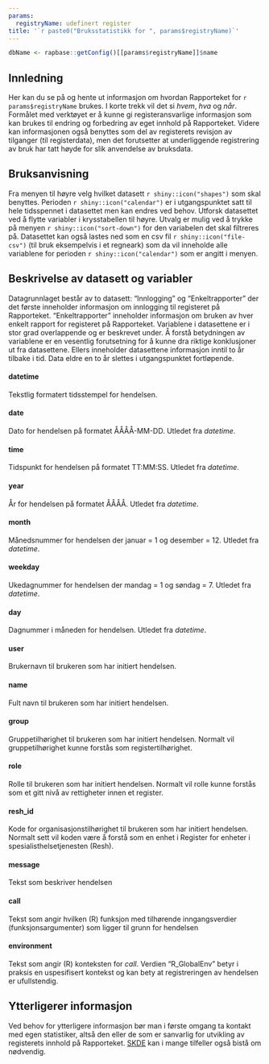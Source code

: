```yaml
---
params:
  registryName: udefinert register
title: '`r paste0("Bruksstatistikk for ", params$registryName)`'
---
```


```r
dbName <- rapbase::getConfig()[[params$registryName]]$name
```

## Innledning
Her kan du se på og hente ut informasjon om hvordan Rapporteket for `r params$registryName` brukes. I korte trekk vil det si _hvem_, _hva_ og _når_. Formålet med verktøyet er å kunne gi registeransvarlige informasjon som kan brukes til endring og forbedring av eget innhold på Rapporteket. Videre kan informasjonen også benyttes som del av registerets revisjon av tilganger (til registerdata), men det forutsetter at underliggende registrering av bruk har tatt høyde for slik anvendelse av bruksdata.

## Bruksanvisning
Fra menyen til høyre velg hvilket datasett `r shiny::icon("shapes")` som skal benyttes. Perioden `r shiny::icon("calendar")` er i utgangspunktet satt til hele tidsspennet i datasettet men kan endres ved behov. Utforsk datasettet ved å flytte variabler i krysstabellen til høyre. Utvalg er mulig ved å trykke på menyen `r shiny::icon("sort-down")` for den variabelen det skal filtreres på. Datasettet kan også lastes ned som en csv fil `r shiny::icon("file-csv")` (til bruk eksempelvis i et regneark) som da vil inneholde alle variablene for perioden `r shiny::icon("calendar")` som er angitt i menyen.

## Beskrivelse av datasett og variabler
Datagrunnlaget består av to datasett: "Innlogging" og "Enkeltrapporter" der det første inneholder informasjon om innlogging til registeret på Rapporteket. "Enkeltrapporter" inneholder informasjon om bruken av hver enkelt rapport for registeret på Rapporteket. Variablene i datasettene er i stor grad overlappende og er beskrevet under. Å forstå betydningen av variablene er en vesentlig forutsetning for å kunne dra riktige konklusjoner ut fra datasettene. Ellers inneholder datasettene informasjon inntil to år tilbake i tid. Data eldre en to år slettes i utgangspunktet fortløpende.

#### datetime
Tekstlig formatert tidsstempel for hendelsen.

#### date
Dato for hendelsen på formatet ÅÅÅÅ-MM-DD. Utledet fra _datetime_.

#### time
Tidspunkt for hendelsen på formatet TT:MM:SS. Utledet fra _datetime_.

#### year
År for hendelsen på formatet ÅÅÅÅ. Utledet fra _datetime_.

#### month
Månedsnummer for hendelsen der januar = 1 og desember = 12. Utledet fra _datetime_.

#### weekday
Ukedagnummer for hendelsen der mandag = 1 og søndag = 7. Utledet fra _datetime_.

#### day
Dagnummer i måneden for hendelsen. Utledet fra _datetime_.

#### user
Brukernavn til brukeren som har initiert hendelsen.

#### name
Fult navn til brukeren som har initiert hendelsen.

#### group
Gruppetilhørighet til brukeren som har initiert hendelsen. Normalt vil gruppetilhørighet kunne forstås som registertilhørighet.

#### role
Rolle til brukeren som har initiert hendelsen. Normalt vil rolle kunne forstås som et gitt nivå av rettigheter innen et register.

#### resh_id
Kode for organisasjonstilhørighet til brukeren som har initiert hendelsen. Normalt sett vil koden være å forstå som en enhet i Register for enheter i spesialisthelsetjenesten (Resh).

#### message
Tekst som beskriver hendelsen

#### call
Tekst som angir hvilken (R) funksjon med tilhørende inngangsverdier (funksjonsargumenter) som ligger til grunn for hendelsen

#### environment
Tekst som angir (R) konteksten for _call_. Verdien "R_GlobalEnv" betyr i praksis en uspesifisert kontekst og kan bety at registreringen av hendelsen er ufullstendig.


## Ytterligerer informasjon
Ved behov for ytterligere informasjon bør man i første omgang ta kontakt med egen statistiker, altså den eller de som er sanvarlig for utvikling av registerets innhold på Rapporteket. [SKDE](mailto:rapporteket@helse-nord.no) kan i mange tilfeller også bistå om nødvendig.
